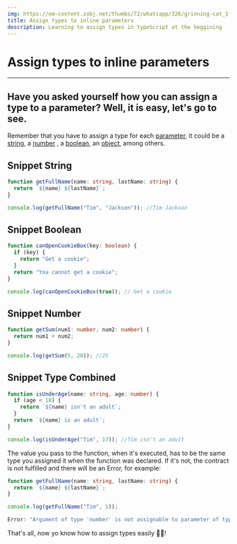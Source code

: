 ```yaml
---
img: https://em-content.zobj.net/thumbs/72/whatsapp/326/grinning-cat_1f63a.png
title: Assign types to inline parameters
description: Learning to assign types in typeScript at the beggining
---
```


# Assign types to inline parameters

---

## Have you asked yourself how you can assign a type to a parameter? Well, it is easy, let's go to see.

Remember that you have to assign a type for each [parameter](https://developer.mozilla.org/en-US/docs/Glossary/Parameter), it could be a [string](https://developer.mozilla.org/en-US/docs/Web/JavaScript/Reference/Global_Objects/String), a [number](https://developer.mozilla.org/en/docs/Web/JavaScript/Reference/Global_Objects/Number) , a [boolean](https://developer.mozilla.org/en-US/docs/Web/JavaScript/Reference/Global_Objects/Boolean), an [object](https://developer.mozilla.org/en-US/docs/Web/JavaScript/Reference/Global_Objects/Object), among others.

## Snippet String

```ts
function getFullName(name: string, lastName: string) {
  return `${name} ${lastName}`;
}

console.log(getFullName("Tim", "Jackson")); //Tim Jackson
```

## Snippet Boolean

```ts
function canOpenCookieBox(key: boolean) {
  if (key) {
    return "Get a cookie";
  }
  return "You cannot get a cookie";
}

console.log(canOpenCookieBox(true)); // Get a cookie
```

## Snippet Number

```ts
function getSum(num1: number, num2: number) {
  return num1 + num2;
}

console.log(getSum(5, 20)); //25
```

## Snippet Type Combined

```ts
function isUnderAge(name: string, age: number) {
  if (age < 18) {
    return `${name} isn't an adult`;
  }
  return `${name} is an adult`;
}

console.log(isUnderAge("Tim", 17)); //Tim isn't an adult
```

The value you pass to the function, when it's executed, has to be the same type you assigned it when the function was declared.
If it's not, the contract is not fulfilled and there will be an Error, for example:

```ts
function getFullName(name: string, lastName: string) {
  return `${name} ${lastName}`;
}

console.log(getFullName("Tim", 1));

Error: "Argument of type 'number' is not assignable to parameter of type 'string'.";
```

That's all, now yo know how to assign types easily 👌🏽!
